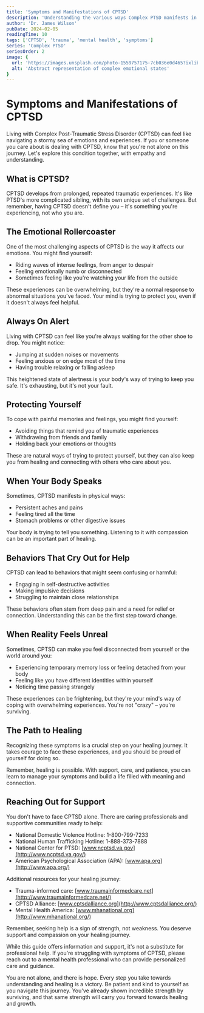 ```yaml
---
title: 'Symptoms and Manifestations of CPTSD'
description: 'Understanding the various ways Complex PTSD manifests in daily life and relationships'
author: 'Dr. James Wilson'
pubDate: 2024-02-05
readingTime: 10
tags: ['CPTSD', 'trauma', 'mental health', 'symptoms']
series: 'Complex PTSD'
seriesOrder: 2
image: {
  url: 'https://images.unsplash.com/photo-1559757175-7cb036e0d465?ixlib=rb-4.0.3&auto=format&fit=crop&w=1200&q=80',
  alt: 'Abstract representation of complex emotional states'
}
---
```



<TableOfContents />

# Symptoms and Manifestations of CPTSD

Living with Complex Post-Traumatic Stress Disorder (CPTSD) can feel like navigating a stormy sea of emotions and experiences. If you or someone you care about is dealing with CPTSD, know that you're not alone on this journey. Let's explore this condition together, with empathy and understanding.

## What is CPTSD?

CPTSD develops from prolonged, repeated traumatic experiences. It's like PTSD's more complicated sibling, with its own unique set of challenges. But remember, having CPTSD doesn't define you – it's something you're experiencing, not who you are.

## The Emotional Rollercoaster

One of the most challenging aspects of CPTSD is the way it affects our emotions. You might find yourself:

- Riding waves of intense feelings, from anger to despair
- Feeling emotionally numb or disconnected
- Sometimes feeling like you're watching your life from the outside

These experiences can be overwhelming, but they're a normal response to abnormal situations you've faced. Your mind is trying to protect you, even if it doesn't always feel helpful.

## Always On Alert

Living with CPTSD can feel like you're always waiting for the other shoe to drop. You might notice:

- Jumping at sudden noises or movements
- Feeling anxious or on edge most of the time
- Having trouble relaxing or falling asleep

This heightened state of alertness is your body's way of trying to keep you safe. It's exhausting, but it's not your fault.

## Protecting Yourself

To cope with painful memories and feelings, you might find yourself:

- Avoiding things that remind you of traumatic experiences
- Withdrawing from friends and family
- Holding back your emotions or thoughts

These are natural ways of trying to protect yourself, but they can also keep you from healing and connecting with others who care about you.

## When Your Body Speaks

Sometimes, CPTSD manifests in physical ways:

- Persistent aches and pains
- Feeling tired all the time
- Stomach problems or other digestive issues

Your body is trying to tell you something. Listening to it with compassion can be an important part of healing.

## Behaviors That Cry Out for Help

CPTSD can lead to behaviors that might seem confusing or harmful:

- Engaging in self-destructive activities
- Making impulsive decisions
- Struggling to maintain close relationships

These behaviors often stem from deep pain and a need for relief or connection. Understanding this can be the first step toward change.

## When Reality Feels Unreal

Sometimes, CPTSD can make you feel disconnected from yourself or the world around you:

- Experiencing temporary memory loss or feeling detached from your body
- Feeling like you have different identities within yourself
- Noticing time passing strangely

These experiences can be frightening, but they're your mind's way of coping with overwhelming experiences. You're not "crazy" – you're surviving.

## The Path to Healing

Recognizing these symptoms is a crucial step on your healing journey. It takes courage to face these experiences, and you should be proud of yourself for doing so.

Remember, healing is possible. With support, care, and patience, you can learn to manage your symptoms and build a life filled with meaning and connection.

## Reaching Out for Support

You don't have to face CPTSD alone. There are caring professionals and supportive communities ready to help:

- National Domestic Violence Hotline: 1-800-799-7233
- National Human Trafficking Hotline: 1-888-373-7888
- National Center for PTSD: [www.ncptsd.va.gov](http://www.ncptsd.va.gov/)
- American Psychological Association (APA): [www.apa.org](http://www.apa.org/)

Additional resources for your healing journey:

- Trauma-informed care: [www.traumainformedcare.net](http://www.traumainformedcare.net/)
- CPTSD Alliance: [www.cptsdalliance.org](http://www.cptsdalliance.org/)
- Mental Health America: [www.mhanational.org](http://www.mhanational.org/)

Remember, seeking help is a sign of strength, not weakness. You deserve support and compassion on your healing journey.

While this guide offers information and support, it's not a substitute for professional help. If you're struggling with symptoms of CPTSD, please reach out to a mental health professional who can provide personalized care and guidance.

You are not alone, and there is hope. Every step you take towards understanding and healing is a victory. Be patient and kind to yourself as you navigate this journey. You've already shown incredible strength by surviving, and that same strength will carry you forward towards healing and growth.

